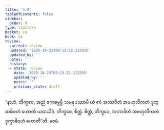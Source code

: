 ```yaml
---
title: '3.9'
tableOfContents: false
sidebar:
  order: 9
type: tipitaka
basket: su
book: a1
review:
  current: review
  updated: '2025-10-23T09:13:22.112935'
  updated_by: ''
  notes: ''
  history:
  - state: review
    date: '2025-10-23T09:13:22.112935'
    updated_by: ''
    notes: ''
    previous_state: draft
---
```



<ReviewStatus review={frontmatter.review} showDetails={true} />

<HypothesisAnnotation frontmatter={frontmatter} />

<DynamicBreadcrumb />

<Division number="29" book="a1" e="ch" v="15" p="5">

<Paragraph number="61" book="a1">
“နာဟံ, ဘိက္ခဝေ, အညံ ဧကဓမ္မမ္ပိ သမနုပဿာမိ ယံ ဧဝံ အဘာဝိတံ အဗဟုလီကတံ ဒုက္ခာဓိဝဟံ ဟောတိ ယထယိဒံ, ဘိက္ခဝေ, စိတ္တံ. စိတ္တံ, ဘိက္ခဝေ, အဘာဝိတံ အဗဟုလီကတံ ဒုက္ခာဓိဝဟံ ဟောတီ”တိ.

</Paragraph>
</Division>

<Paragraph number="62" type="center" book="a1">
နဝမံ.
</Paragraph>
